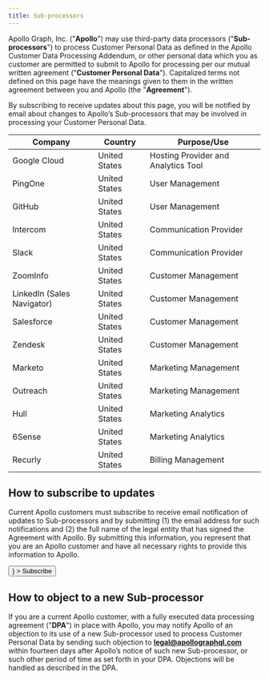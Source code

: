 ```yaml
---
title: Sub-processors
---
```



Apollo Graph, Inc. ("**Apollo**") may use third-party data processors ("**Sub-processors**") to process Customer Personal Data as defined in the Apollo Customer Data Processing Addendum, or other personal data which you as customer are permitted to submit to Apollo for processing per our mutual written agreement ("**Customer Personal Data**").  Capitalized terms not defined on this page have the meanings given to them in the written agreement between you and Apollo (the "**Agreement**").

By subscribing to receive updates about this page, you will be notified by email about changes to Apollo’s Sub-processors that may be involved in processing your Customer Personal Data.

| Company | Country | Purpose/Use |
|---------|---------|-------------|
| Google Cloud | United States | Hosting Provider and Analytics Tool |
| PingOne | United States | User Management |
| GitHub | United States | User Management |
| Intercom | United States | Communication Provider |
| Slack | United States | Communication Provider |
| ZoomInfo | United States | Customer Management |
| LinkedIn (Sales Navigator) | United States | Customer Management |
| Salesforce | United States | Customer Management |
| Zendesk | United States | Customer Management |
| Marketo | United States | Marketing Management |
| Outreach | United States | Marketing Management |
| Hull | United States | Marketing Analytics |
| 6Sense | United States | Marketing Analytics |
| Recurly | United States | Billing Management |


## How to subscribe to updates

Current Apollo customers must subscribe to receive email notification of updates to Sub-processors and by submitting (1) the email address for such notifications and (2) the full name of the legal entity that has signed the Agreement with Apollo. By submitting this information, you represent that you are an Apollo customer and have all necessary rights to provide this information to Apollo.

<p>
  <Button
    size="large"
    color={colors.primary}
    as={<Link to="http://eepurl.com/hsDQCr" target="_blank" />}
  >
    Subscribe
  </Button>
</p>

## How to object to a new Sub-processor

If you are a current Apollo customer, with a fully executed data processing agreement ("**DPA**") in place with Apollo, you may notify Apollo of an objection to its use of a new Sub-processor used to process Customer Personal Data by sending such objection to **legal@apollographql.com** within fourteen days after Apollo’s notice of such new Sub-processor, or such other period of time as set forth in your DPA.  Objections will be handled as described in the DPA.
